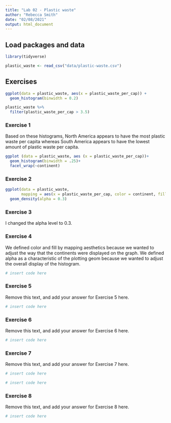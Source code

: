 ```yaml
---
title: "Lab 02 - Plastic waste"
author: "Rebecca Smith"
date: "02/08/2021"
output: html_document
---
```


## Load packages and data

```r
library(tidyverse) 
```

```r
plastic_waste <- read_csv("data/plastic-waste.csv")
```

## Exercises

```r
ggplot(data = plastic_waste, aes(x = plastic_waste_per_cap)) +
  geom_histogram(binwidth = 0.2)
```
```r
plastic_waste %>%
  filter(plastic_waste_per_cap > 3.5)
```
### Exercise 1

Based on these histograms, North America appears to have the most plastic waste per capita whereas South America appears to have the lowest amount of plastic waste per capita.

```r
ggplot (data = plastic_waste, aes (x = plastic_waste_per_cap))+
  geom_histogram(binwidth = .25)+
  facet_wrap(~continent)
```

### Exercise 2

```r
ggplot(data = plastic_waste, 
       mapping = aes(x = plastic_waste_per_cap, color = continent, fill = continent)) + 
  geom_density(alpha = 0.3)

```

### Exercise 3

I changed the alpha level to 0.3.

### Exercise 4

We defined color and fill by mapping aesthetics because we wanted to adjust the way that the continents were displayed on the graph. We defined alpha as a characteristic of the plotting geom because we wanted to adjust the overall display of the histogram.

```r
# insert code here
```

### Exercise 5

Remove this text, and add your answer for Exercise 5 here.

```r
# insert code here
```

### Exercise 6

Remove this text, and add your answer for Exercise 6 here.

```r
# insert code here
```

### Exercise 7

Remove this text, and add your answer for Exercise 7 here.

```r
# insert code here
```

```r
# insert code here
```

### Exercise 8

Remove this text, and add your answer for Exercise 8 here.

```r
# insert code here
```

